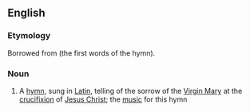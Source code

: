 ==English==

===Etymology===
Borrowed from {{bor|en|la|[[stabat]] [[mater]]||the mother was standing}} (the first words of the hymn).

===Noun===
{{wikipedia|Stabat Mater}}
{{en-noun}}

# {{lb|en|music}} A [[hymn]], sung in [[Latin]], telling of the sorrow of the [[Virgin Mary]] at the [[crucifixion]] of [[Jesus Christ]]; the [[music]] for this hymn